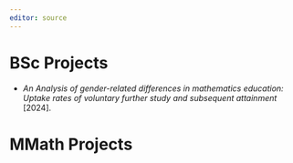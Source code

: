 ```yaml
---
editor: source
---
```


# BSc Projects

+ *An Analysis of gender-related differences in mathematics education: Uptake rates of voluntary further study and subsequent attainment* [2024]. 

# MMath Projects